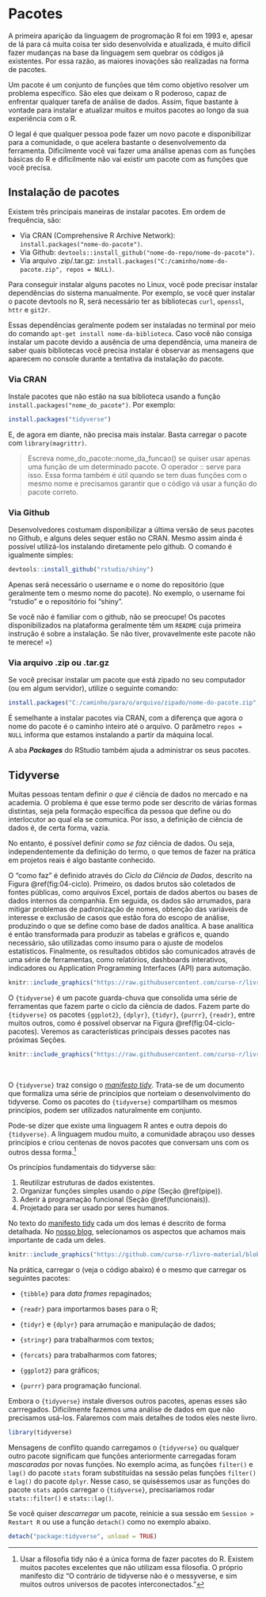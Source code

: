 # Pacotes {#pacotes}

A primeira aparição da linguagem de progromação R foi em 1993 e, apesar de lá para cá muita coisa ter sido desenvolvida e atualizada, é muito difícil fazer mudanças na base da linguagem sem quebrar os códigos já existentes. Por essa razão, as maiores inovações são realizadas na forma de pacotes.

Um pacote é um conjunto de funções que têm como objetivo resolver um problema específico. São eles que deixam o R poderoso, capaz de enfrentar qualquer tarefa de análise de dados. Assim, fique bastante à vontade para instalar e atualizar muitos e muitos pacotes ao longo da sua experiência com o R.

O legal é que qualquer pessoa pode fazer um novo pacote e disponibilizar para a comunidade, o que acelera bastante o desenvolvemento da ferramenta. Dificilmente você vai fazer uma análise apenas com as funções básicas do R e dificilmente não vai existir um pacote com as funções que você precisa.

## Instalação de pacotes

Existem três principais maneiras de instalar pacotes. Em ordem de frequência, são:

- Via CRAN (Comprehensive R Archive Network): `install.packages("nome-do-pacote")`.
- Via Github: `devtools::install_github("nome-do-repo/nome-do-pacote")`.
- Via arquivo .zip/.tar.gz: `install.packages("C:/caminho/nome-do-pacote.zip", repos = NULL)`.

Para conseguir instalar alguns pacotes no Linux, você pode precisar instalar dependências do sistema manualmente. Por exemplo, se você quer instalar o pacote devtools no R, será necessário ter as bibliotecas `curl`, `openssl`, `httr` e `git2r`.

Essas dependências geralmente podem ser instaladas no terminal por meio do comando `apt-get install nome-da-biblioteca`. Caso você não consiga instalar um pacote devido a ausência de uma dependência, uma maneira de saber quais bibliotecas você precisa instalar é observar as mensagens que aparecem no console durante a tentativa da instalação do pacote.

### Via CRAN

Instale pacotes que não estão na sua biblioteca usando a função `install.packages("nome_do_pacote")`. Por exemplo:

```r
install.packages("tidyverse")
```

E, de agora em diante, não precisa mais instalar. Basta carregar o pacote com `library(magrittr)`.

> Escreva nome_do_pacote::nome_da_funcao() se quiser usar apenas uma função de um determinado pacote. O operador :: serve para isso. Essa forma também é útil quando se tem duas funções com o mesmo nome e precisamos garantir que o código vá usar a função do pacote correto.

### Via Github

Desenvolvedores costumam disponibilizar a última versão de seus pacotes no Github, e alguns deles sequer estão no CRAN. Mesmo assim ainda é possível utilizá-los instalando diretamente pelo github. O comando é igualmente simples:

```r
devtools::install_github("rstudio/shiny")
```

Apenas será necessário o username e o nome do repositório (que geralmente tem o mesmo nome do pacote). No exemplo, o username foi "rstudio" e o repositório foi "shiny". 

Se você não é familiar com o github, não se preocupe! Os pacotes disponibilizados na plataforma geralmente têm um `README` cuja primeira instrução é sobre a instalação. Se não tiver, provavelmente este pacote não te merece! =)

### Via arquivo .zip ou .tar.gz

Se você precisar instalar um pacote que está zipado no seu computador (ou em algum servidor), utilize o seguinte comando:

```r
install.packages("C:/caminho/para/o/arquivo/zipado/nome-do-pacote.zip", repos = NULL)
```

É semelhante a instalar pacotes via CRAN, com a diferença que agora o nome do pacote é o caminho inteiro até o arquivo. O parâmetro `repos = NULL` informa que estamos instalando a partir da máquina local.

A aba ***Packages*** do RStudio também ajuda a administrar os seus pacotes.

## Tidyverse

Muitas pessoas tentam definir *o que é* ciência de dados no mercado e na academia. O problema é que esse termo pode ser descrito de várias formas distintas, seja pela formação específica da pessoa que define ou do interlocutor ao qual ela se comunica. Por isso, a definição de ciência de dados é, de certa forma, vazia.

No entanto, é possível definir *como se faz* ciência de dados. Ou seja, independentemente da definição do termo, o que temos de fazer na prática em projetos reais é algo bastante conhecido.

O "como faz" é definido através do *Ciclo da Ciência de Dados*, descrito na Figura \@ref(fig:04-ciclo). Primeiro, os dados brutos são coletados de fontes públicas, como arquivos Excel, portais de dados abertos ou bases de dados internos da companhia. Em seguida, os dados são arrumados, para mitigar problemas de padronização de nomes, obtenção das variáveis de interesse e exclusão de casos que estão fora do escopo de análise, produzindo o que se define como base de dados analítica. A base analítica é então transformada para produzir as tabelas e gráficos e, quando necessário, são utilizadas como insumo para o ajuste de modelos estatísticos. Finalmente, os resultados obtidos são comunicados através de uma série de ferramentas, como relatórios, dashboards interativos, indicadores ou Application Programming Interfaces (API) para automação. 

```r
knitr::include_graphics("https://raw.githubusercontent.com/curso-r/livro-material/master/assets/img/manipulacao/ciclo-ciencia-de-dados.png")
```


O `{tidyverse}` é um pacote guarda-chuva que consolida uma série de ferramentas que fazem parte o ciclo da ciência de dados. Fazem parte do `{tidyverse}` os pacotes `{ggplot2}`, `{dplyr}`, `{tidyr}`, `{purrr}`, `{readr}`, entre muitos outros, como é possível observar na Figura \@ref(fig:04-ciclo-pacotes). Veremos as características principais desses pacotes nas próximas Seções.

```r
knitr::include_graphics("https://raw.githubusercontent.com/curso-r/livro-material/master/assets/img/pacotes/ciclo-ciencia-de-dados-pacotes.png")

```

<br>

O `{tidyverse}` traz consigo o [*manifesto tidy*](https://cran.r-project.org/web/packages/tidyverse/vignettes/manifesto.html). Trata-se de um documento que formaliza uma série de princípios que norteiam o desenvolvimento do tidyverse. Como os pacotes do `{tidyverse}` compartilham os mesmos princípios, podem ser utilizados naturalmente em conjunto.

Pode-se dizer que existe uma linguagem R antes e outra depois do `{tidyverse}`. A linguagem mudou muito, a comunidade abraçou uso desses princípios e criou centenas de novos pacotes que conversam uns com os outros dessa forma.[^messy]

[^messy]: Usar a filosofia tidy não é a única forma de fazer pacotes do R. Existem muitos pacotes excelentes que não utilizam essa filosofia. O próprio manifesto diz "O contrário de tidyverse não é o messyverse, e sim muitos outros universos de pacotes interconectados."

Os princípios fundamentais do tidyverse são:

1. Reutilizar estruturas de dados existentes.
1. Organizar funções simples usando o *pipe* (Seção \@ref(pipe)).
1. Aderir à programação funcional (Seção \@ref(funcionais)).
1. Projetado para ser usado por seres humanos.

No texto do [manifesto tidy](https://cran.r-project.org/web/packages/tidyverse/vignettes/manifesto.html) cada um dos lemas é descrito de forma detalhada. No [nosso blog](https://www.curso-r.com/blog/2017-02-16-manifesto-tidy/), selecionamos os aspectos que achamos mais importante de cada um deles.

```r
knitr::include_graphics("https://github.com/curso-r/livro-material/blob/master/assets/img/pacotes/tidyverse_celestial.png?raw=true")
```

Na prática, carregar o  (veja o código abaixo) é o mesmo que carregar os seguintes pacotes:

- `{tibble}` para *data frames* repaginados; 

- `{readr}` para importarmos bases para o R;

- `{tidyr}` e `{dplyr}` para arrumação e manipulação de dados;

- `{stringr}` para trabalharmos com textos;

- `{forcats}` para trabalharmos com fatores;

- `{ggplot2}` para gráficos;

- `{purrr}` para programação funcional.

Embora o `{tidyverse}` instale diversos outros pacotes, apenas esses são carrregados. Dificilmente fazemos uma análise de dados em que não precisamos usá-los. Falaremos com mais detalhes de todos eles neste livro.

```r
library(tidyverse)
```

Mensagens de conflito quando carregamos o `{tidyverse}` ou qualquer outro pacote significam que funções anteriormente carregadas foram *mascaradas* por novas funções. No exemplo acima, as funções `filter()` e `lag()` do pacote `stats` foram substituídas na sessão pelas funções `filter()` e `lag()` do pacote `dplyr`. Nesse caso, se quiséssemos usar as funções do pacote `stats` após carregar o `{tidyverse}`, precisaríamos rodar `stats::filter()` e `stats::lag()`.

Se você quiser *descarregar* um pacote, reinicie a sua sessão em `Session > Restart R` ou use a função `detach()` como no exemplo abaixo.

```r
detach("package:tidyverse", unload = TRUE)
```

